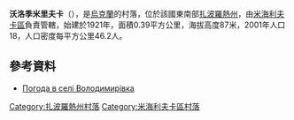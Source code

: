 {{coord|47|23|17|N|35|27|23|E|scale:100000|display=title}}

'''沃洛季米里夫卡'''（{{lang-uk|Володимирівка}}），是[[烏克蘭|烏克蘭]]的村落，位於該國東南部[[扎波羅熱州|扎波羅熱州]]，由[[米海利夫卡區|米海利夫卡區]]負責管轄，始建於1921年，面積0.39平方公里，海拔高度87米，2001年人口18，人口密度每平方公里46.2人。

==參考資料==
* [http://weather.in.ua/ua/zaporozhskaja/4455 Погода в селі Володимирівка] {{Wayback|url=http://weather.in.ua/ua/zaporozhskaja/4455 |date=20111220050738 }}

[[Category:扎波羅熱州村落|Category:扎波羅熱州村落]]
[[Category:米海利夫卡區村落|Category:米海利夫卡區村落]]


{{Zaporizhia-geo-stub}}